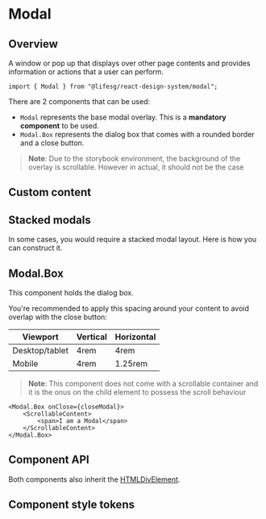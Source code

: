 
<Meta of={ModalStories} />

# Modal

## Overview

A window or pop up that displays over other page contents and provides information or actions
that a user can perform.

```tsx
import { Modal } from "@lifesg/react-design-system/modal";
```

There are 2 components that can be used:

-   `Modal` represents the base modal overlay. This is a **mandatory component** to be used.
-   `Modal.Box` represents the dialog box that comes with a rounded border and a close button.

> **Note**: Due to the storybook environment, the background of the overlay is scrollable. However in actual, it should not be the case

<Canvas of={ModalStories.Default} />

## Custom content

<Canvas of={ModalStories.CustomContent} />

## Stacked modals

In some cases, you would require a stacked modal layout. Here is how you can construct it.

<Canvas of={ModalStories.StackedModals} />

## Modal.Box

This component holds the dialog box.

You're recommended to apply this spacing around your content to avoid overlap with the close button:

| Viewport       | Vertical | Horizontal |
| -------------- | -------- | ---------- |
| Desktop/tablet | 4rem     | 4rem       |
| Mobile         | 4rem     | 1.25rem    |

> **Note**: This component does not come with a scrollable container and it is the
> onus on the child element to possess the scroll behaviour

```tsx
<Modal.Box onClose={closeModal}>
    <ScrollableContent>
        <span>I am a Modal</span>
    </ScrollableContent>
</Modal.Box>
```

## Component API

Both components also inherit the [HTMLDivElement](https://developer.mozilla.org/en-US/docs/Web/API/HTMLDivElement).

<PropsTable />

## Component style tokens

<StyleTokensTable />
